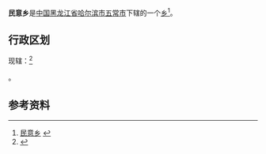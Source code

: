 {{中国乡级行政区|23/01/84/206/000
| 行政区全称 = 民意乡
| 上级行政区 = [[黑龙江省|黑龙江省]][[哈尔滨市|哈尔滨市]][[五常市|五常市]]
| 行政区类别 = [[乡|乡]]
| LowerDivisions = 8个行政村
| 总面积 = 186平方公里
| 户籍人口 = 
| 常住人口 = 
| 行政区划 = 
| 官方网站 =
| 邮政编码 =150000
| 毗邻行政区 =
}}

'''民意乡'''是[[中国|中国]][[黑龙江省|黑龙江省]][[哈尔滨市|哈尔滨市]][[五常市|五常市]]下辖的一个[[乡|乡]]<ref>[http://www.chinaquhua.cn/heilongjiang/ 民意乡] {{webarchive|url=https://web.archive.org/web/20110822123644/http://www.chinaquhua.cn/heilongjiang/ |date=2011-08-22 }}</ref>。

==行政区划==
现辖：<ref>{{PRC admin/ref sgc|23/01/84/206/000}}</ref>

{{PRC admin/children|23/01/84/206/000}}。

==参考资料==
{{reflist}}

{{PRC admin/navcat|23/01/84/206/000}}